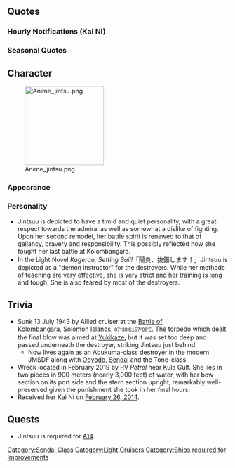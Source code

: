 {{ShipPageHeader}}

==Quotes==
{{ShipQuotes
|Introduction = あの……軽巡洋艦、神通です。どうか、よろしくお願い致します……
|Introduction/En = Um... I'm the Light Cruiser Jintsuu. So, I would appreciate your favor...

|Introduction/Kai Ni = あの……第二水雷戦隊、神通です。提督、本日もどうか、よろしくおねがいします。
|Introduction/Kai Ni/En = Ummm... I'm Jintsuu from DesRon2. Please take good care of me today too, Admiral.

|Library = 神通です。近代化改装を受け、第2水雷戦隊の旗艦を務めました。<br>コロンバンガラ島沖海戦では先頭に立って奮戦します。<br>でも、みんな私の事狙うんですもの…ひどいわ……。
|Library/En = I am Jintsuu. I received a modernization and was assigned as the flagship of DesRon2.<br>I fought bravely as the vanguard at the Battle of Kolombangara Island.<br>But, everybody shot at me... How cruel...
|Library/Note = [[Historical_Formations#Torpedo_Squadrons|DesRon2]] Jintsuu was sunk after illuminating enemy ships with her searchlights, causing all of them to fire at her.

|Secretary 1 = な、なんでしょうか…
|Secretary 1/En = Wha... Ah, what is it...

|Secretary 2 = あっ……びっ、びっくりしました
|Secretary 2/En = Ah, I-I was surprised.

|Secretary 3 = あの…提督…そんなに触られると、わたし、混乱しちゃいます…
|Secretary 3/En = When I get touched so much, Admiral, I get confused...

|Idle/Kai = 提督……あの、その…あのっ……ごめんなさい、何でも、ないです…
|Idle/Kai/En = Admiral... Err... Well... Um... Sorry... It's nothing...

|Idle/Kai Ni = 提督、あの…あ、お茶を入れ直しました。暑いので気をつけてくなさいね？あ、あの、すみません。
|Idle/Kai Ni/En = Admiral, umm... Ah, I'll get you some fresh tea. It's hot so please be careful, alright? U-ummm, excuse me.

|Secretary Married = 提督、大変お疲れではないですか？お休みになれる時に、お休みになってくださいね
|Secretary Married/En = Admiral, are you not considerably tired from work? When it's time to take a break, please do so, okay?

|Wedding = たまにはゆっくり、神通とお話ししませんか…え？ホントに？いいの…？
|Wedding/En = Sometimes, would you be able to have nice, relaxing talks with me? Oh? Really? It's okay?

|Looking At Scores = 提督に、お手紙を持って参りました
|Looking At Scores/En = Admiral, there is a letter for you.

|Looking At Scores/Kai Ni = 提督、情報ですね？お持ちします。
|Looking At Scores/Kai Ni/En = You want the intelligence, Admiral? I'll get it for you.

|Joining A Fleet = 神通、行きます
|Joining A Fleet/En = Jintsuu, heading out.

|Equipment 1 = どういうことでしょう…身体が、火照ってきてしまいました…
|Equipment 1/En = What's going on... my body... I'm feeling flushed...

|Equipment 2 = こんな素敵な近代化改修、わたしうれしいです…
|Equipment 2/En = What a wonderful upgrade. I am glad...
|Equipment 2/Note = Jintsuu was modernized twice

|Equipment 2/Kai Ni = この改修…ありがとうございます。助かります。
|Equipment 2/Kai Ni/En = This upgrade... Thank you very much. It helps.

|Equipment 3 = だ、大丈夫
|Equipment 3/En = I-It's fine.

|Supply = どういうことでしょう…身体が火照って来てしまいました…
|Supply/En = What's going on... my body... I'm feeling flushed...

|Supply/Kai = 補給助かります、感謝致します
|Supply/Kai/En = Thank you for the supplies. I appreciate it.

|Docking Minor = あの…少し、休ませていただきますね。
|Docking Minor/En = Erm, I'm going to take a little rest.

|Docking Major = やられちゃいました…。しばらく修理に専念します、すみません。
|Docking Major/En = I've been beat. I will concentrate on repairing myself for a while. I'm sorry.

|Docking Complete = あの…修理が終わったみたいです…
|Docking Complete/En = Uhm... it looks like repairs have been finished...

|Construction = 新しい艦がまいりました
|Construction/En = A new warship has arrived.

|Returning From Sortie = 出撃していた艦隊が帰投しました
|Returning From Sortie/En = The fleet has returned from the sortie.

|Returning From Sortie/Kai Ni = 艦隊、港に戻りました。
|Returning From Sortie/Kai Ni/En = The fleet has returned to port.

|Starting A Sortie = 私でよろしければ、出撃いたします。
|Starting A Sortie/En = If you're ok with me, I'll be heading out.

|Starting A Sortie/Kai Ni = 第二水雷戦隊、旗艦神通、出撃いたします！
|Starting A Sortie/Kai Ni/En = DesRon2 flagship, Jintsuu. Sortieing! 

|Battle Start = 当たってください
|Battle Start/En = Please hit!

|Battle Start/Kai = 砲雷撃戦…開始します！
|Battle Start/Kai/En = Naval battle... Starting!

|Battle Start/Kai Ni = 各艦、突撃用意。行きましょう!
|Battle Start/Kai Ni/En = Preparation for assault, complete. Let's go!

|Attack = 撃ちます
|Attack/En = Fire!

|Attack/Kai Ni = よく…狙って！
|Attack/Kai Ni/En = Carefully... Aim!

|Night Battle = 油断しましたね、次発装填済みです
|Night Battle/En = You've let your guard down. My next shot is ready to fire.

|Night Battle/Kai Ni = 探照灯照射…突撃します、私に続いて！
|Night Battle/Kai Ni/En = Assault...under the illumination of searchlights, follow me.

|Night Attack = 来ないでって言ったのにぃ！
|Night Attack/En = Even though I said not to come over!

|Night Attack/Kai Ni = 魚雷も次発装填済です…これからです！
|Night Attack/Kai Ni/En = Torpedoes loaded... It's time!

|MVP = こんな私でも、提督のお役にたてて…本当に嬉しいです
|MVP/En = I'm really happy like this, to help you, Admiral.

|Minor Damage 1 = あぁっ
|Minor Damage 1/En = Huh?!

|Minor Damage 2 = 痛いです!
|Minor Damage 2/En = It hurts!!

|Minor Damage 2/Kai Ni = 痛いっ…でも、まだ！
|Minor Damage 2/Kai Ni/En = It hurts...but...not yet!

|Major Damage = 狙い撃ちされました。これじゃ、戦いにくいです。
|Major Damage/En = I've been shot! Oof! It's hard to fight...

|Major Damage/Kai Ni = まだ…まだ…この神通は沈みません！もう一撃くらいできます！
|Major Damage/Kai Ni/En = Not yet... Not yet... Jintsuu will not sink! I can still fire!

|Sunk = 提督…私…ご一緒できて…光栄でした……
|Sunk/En = Admiral... I... Together... It was an honor...
}}
===Hourly Notifications (Kai Ni)===
{{Shiphourly
|00JP = 提督、本日はこの神通が、お側に控えさせていただきます。
|00EN = Admiral, today I'll be standing by close to you.
|00Note = 
|01JP = マルヒトマルマルです、提督。静かな…時間…ですね。
|01EN = It's 0100, Admiral. This is... a quiet time... isn't it...
|01Note = 
|02JP = マルフタマルマルです、提督。お茶を、お入れしますね。
|02EN = It's 0200, Admiral. I'll get some tea, alright?
|02Note = 
|03JP = マルサンマ…提督、お疲れのよう。起こさないようにして差し上げよう、毛布はお掛けして。
|03EN = 030... oh, Admiral, you look tired. So that he doesn't wake up, I'll put a blanket over him.
|03Note = 
|04JP = マルヨンマルマルです。提督、庶務はこの神通が処理しておきますので、ゆっくりお休みくださいね。
|04EN = It's 0400. I'll take care of the general affairs, Admiral. So take your time resting.
|04Note = 
|05JP = マルゴーマルマッ、あ、提督。お目覚めですか？少しでも休んでいただいてよかったです。お茶、入れますね。
|05EN = 0500- oh, you're awake, Admiral? It's good that you got to rest a while. I'll make some tea, alright?
|05Note = 
|06JP = マルロクマルマル。朝です！艦隊、総員起こし！二水戦各艦は身支度完了後、直ちに朝演習抜錨準備。
|06EN = 0600. It's morning! Fleet, assemble! DesRon2 is all suited up and ready to set off for morning exercises.
|06Note = 
|07JP = マルナナマルマル。二水戦は直ちに抜錨。朝演習開始。あ、提督。朝食準備はこちらに。お味噌汁です。
|07EN = 0700. DesRon2 is setting sail now. Begin morning exercises. Oh, Admiral. The breakfast I made is here. It's miso soup. Do help yourself to it.
|07Note = 
|08JP = マルハチマルマル。我が二水戦は朝演習を続行。あら、三水戦は…川内姉さん？姉さん！？…やっぱり寝てる。
|08EN = 0800. My DesRon2 is resuming morning exercises. Oh, DesRon3 is... [[Sendai]]-neesan? Neesan?! ...she's definitely asleep.
|08Note = 
|09JP = マルキュウマルマル。姉さん、川内姉さん！起きて！ほら、提督もお待ちです。はい、おはようございます。
|09EN = 0900. Neesan, Sendai-neesan! Wake up! Look, the Admiral is waiting. Yes, good morning.
|09Note = 
|10JP = ヒトマルマルマルです。よし、二水戦、朝演習終了。帰投せよ。ご飯をいただきつつ、続いて、昼演習用意、はじめ。
|10EN = It's 1000. Alright, DesRon2 has completed morning exercises. Let's return to port. After we're done eating, we'll begin afternoon exercises.
|10Note = 
|11JP = ヒトヒトマルマ…あ、ほら、雪風さん。慌てないで。ほっぺにお弁当がついていますよ。んん、はい。これで大丈夫。
|11EN = 110... ah, there you are, [[Yukikaze]]-san. Don't be in such a rush. There's a bit of bento on your cheek. Hmmm, there. There you go.
|11Note = 
|12JP = ヒトフタマルマルです。提督、お昼のご準備はこちらに。おむすびをご用意いたしました。新しいお茶をお入れしますね。
|12EN = It's 1200. The lunch I made is over here, Admiral. I made rice balls. I'll make some new tea for you, alright?
|12Note = 
|13JP = ヒトサンマルマルです。提督、海の上でいただくおむすびって、なんでこんなに美味しいんでしょう。不思議ですね。
|13EN = It's 1300. I wonder why rice balls are much more delicious when eaten on the surface of the sea, Admiral. It's so strange...
|13Note = 
|14JP = ヒトヨンマルマル。え？訓練が少し厳しすぎますか？鬼のような！？いいえ、それでも私は…すみません。
|14EN = 1400. Eh? The training was a bit too harsh? I was like a demon?! No, even then I... I'm sorry.
|14Note = See [[Jintsuu#Personality|Personality]] and [[Jintsuu#Trivia|Trivia]] sections.
|15JP = ヒトゴーマルマル！よし！二水戦、昼演習終了！各艦、洋上にて休息をとれ。提督も少しお休みください。
|15EN = 1500! Alright! DesRon2 has finished afternoon exercises! All ships, take a rest on the sea. You rest a bit too, Admiral.
|15Note = 
|16JP = ヒトロクマルマルです。提督、もうすぐ、夜。え？これですか？探照灯です。夜に備えて磨いています。
|16EN = It's 1600. It's almost night, Admiral. Eh? This? It's a [[searchlight]]. I have it to light up the night.
|16Note = 
|17JP = ヒトナナマルマル。綺麗…提督、ほら、日が落ちます。いつまでも、こんな静かで綺麗な海が続くと、いいですね。
|17EN = 1700. So beautiful... look, Admiral. The sun is setting. It would be nice if these calm and beautiful seas could continue forever.
|17Note = 
|18JP = ヒトハチマルマル。お夕飯をご準備させていただきますね。お魚は、煮付けになさいます？はい、了解です。
|18EN = 1800. I'll go prepare dinner, alright? Would you like your fish boiled in soy sauce? Yes, affirmative.
|18Note = 
|19JP = ヒトキュウマルマル。お夕飯のご用意ができました。神通の和定食、召し上がってくださいね。お茶はここに。
|19EN = 1900. Dinner is ready. Please enjoy my Japanese set menu. The tea is over here.
|19Note = 
|20JP = フタマルマルマ…あ、あの声は…那珂ちゃん！？
|20EN = 200... Ah, that voice is... Naka-chan?!
|20Note = 
|21JP = 那珂ちゃん、あまり夜に大声は…あ、フタヒトマルマルです。え？夜のボイトレ、ですか？演習のような？はぁ…
|21EN = It's 2100. Eh? Night time voice training? It's like exercises? Uhhuh...
|21Note = 
|22JP = フタフタマルマル。那珂ちゃん？夜は少し静かに…ね？
|22EN = 2200. Naka-chan? Please be a bit quieter at night... alright?
|22Note = 
|23JP = フタサンマルマル。提督、本日は大変お疲れ様でした。
|23EN = 2300. Thank you for all your hard work today, Admiral.
|23Note = 
}}

===Seasonal Quotes===
{{Shipquoteseasonal
|RainySeason2015 = 梅雨の季節…雨の音…落ち着いた気持ちになれますね。提督、今日は静かですね。
|RainySeason2015_EN = The time of Rainy Season… sounds of rain… it really calms one down. Admiral, it is really quiet, today.
|RainySeason2015_Clip = {{Audio|file=Jintsuu_Rainy_Season_2015.ogg}}
|RainySeason2015_Note =

|MidSummer2015 = 提督、浴衣ですか？あ、はい。持ってはいますが…。一緒に、花火に？あっ…、喜んで…。
|MidSummer2015_EN = Admiral, is it a yukata? Ah, yes, I do have one... Watching fireworks, together? Ah... I'd be glad...
|MidSummer2015_Clip = {{Audio|file=Jintsuu_Mid-Summer_2015_Secretary_1.ogg}}
|MidSummer2015_Note =

|Fall2015 = 提督、浴衣ですか？あ、はい。持ってはいますが…。一緒に、花火に？あっ…、喜んで…。
|Fall2015_EN = Admiral, is it a yukata? Ah, yes, I do have one... Watching fireworks, together? Ah... I'd be glad...
|Fall2015_Clip = {{Audio|file=Jintsuu_Autumn_2015.ogg}}
|Fall2015_Note = 

|FallEvent2015 = 私達二水戦も全艦待機しています。提督、ご命令を。
|FallEvent2015_EN = We of the Second Torpedo Squadron are on standby. Admiral, your orders.
|FallEvent2015_Clip = {{Audio|file=Jintsuu Fall Event 2015.ogg}}
|FallEvent2015_Note = 

|ThirdAnniversary2016 = 提督、おめでとうございます！今日は大切な日、神通もお祝い申し上げます。
|ThirdAnniversary2016_EN = Admiral, congratulations. Today is an impotant day, I want to offer my congratulations too.
|ThirdAnniversary2016_Clip = {{Audio|file=Jintsuu_Third_Anniversary.ogg}}
|ThirdAnniversary2016_Note = 

|RainySeason2016 = 梅雨の季節…雨の音…落ち着いた気持ちになれますね。提督、今日は静かですね。
|RainySeason2016_EN = The time of Rainy Season… sounds of rain… it really calms one down. Admiral, it is really quiet, today.
|RainySeason2016_Clip = {{Audio|file=Jintsuu_Rainy_Season_2015.ogg}}
|RainySeason2016_Note = ''From [[Seasonal/Rainy Season 2015|Rainy Season 2015]]''
}}

==Character==
[[File:Anime jintsu.png|thumb|180px]]
===Appearance===

===Personality===
*Jintsuu is depicted to have a timid and quiet personality, with a great respect towards the admiral as well as somewhat a dislike of fighting. Upon her second remodel, her battle spirit is renewed to that of gallancy, bravery and responsibility. This possibly reflected how she fought her last battle at Kolombangara.
*In the Light Novel ''Kagerou, Setting Sail! ''「陽炎、抜錨します！」Jintsuu is depicted as a "demon instructor" for the destroyers. While her methods of teaching are very effective, she is very strict and her training is long and tough. She is also feared by most of the destroyers.

==Trivia==
*Sunk 13 July 1943 by Allied cruiser at the [[wikipedia:Battle_of_Kolombangara|Battle of Kolombangara]], [[wikipedia:Solomon_Islands|Solomon Islands]], <span class="plainlinks nourlexpansion" style="color:rgb(0,0,0);font-family:sans-serif;font-size:11.333334922790527px;line-height:17.270835876464844px;"><span style="white-space:nowrap;">[http://tools.wmflabs.org/geohack/geohack.php?pagename=Japanese_cruiser_Jintsu&params=07_38_S_157_06_E_ <span class="geo-default" style="display:inline;"><span class="geo-dms" style="display:inline;" title="Maps, aerial photos, and other data for this location"><span class="latitude" style="white-space:nowrap;">07°38′S</span><span class="longitude" style="white-space:nowrap;">157°06′E</span></span></span>]</span></span>. The torpedo which dealt the final blow was aimed at [[Yukikaze]], but it was set too deep and passed underneath the destroyer, striking Jintsuu just behind.
**Now lives again as an Abukuma-class destroyer in the modern JMSDF along with [[Ooyodo]], [[Sendai]] and the Tone-class.
*Wreck located in February 2019 by RV ''Petrel'' near Kula Gulf. She lies in two pieces in 900 meters (nearly 3,000 feet) of water, with her bow section on its port side and the stern section upright, remarkably well-preserved given the punishment she took in her final hours.
*Received her Kai Ni on [http://pastebin.com/TmDWgg9p February 26, 2014].

==Quests==
*Jintsuu is required for [[Quests#A14|A14]].

{{ShipPageFooter}}
[[Category:Sendai Class]]
[[Category:Light Cruisers]]
[[Category:Ships required for Improvements]]